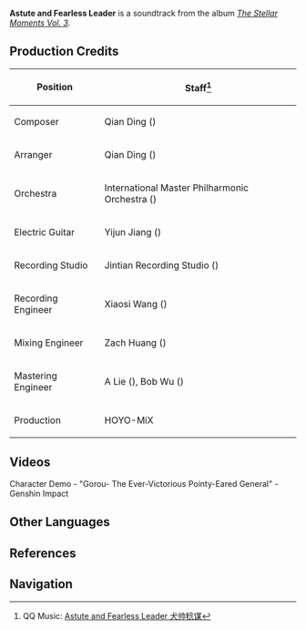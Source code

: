 {{Soundtrack Infobox
|title          = 
|image          = The Stellar Moments Vol. 3.png
|album          = The Stellar Moments Vol. 3
|disc           = 
|number         = 03
|featured       =
|featured2      =
|featured3      =
|featured_disc  =
|featured_disc2 =
|featured_disc3 =
|youtube_id     = ymW6CmVBYI4
|spotify_id     = 30yjnKACVun2gXEu5GMM6Y
|played_in      = Character Demo
|during         = [https://youtu.be/O9Z96Mg-pk0 Character Demo - "Gorou: The Ever-Victorious Pointy-Eared General"]
|domain         =
|previous       = The Spotlight's on Me!
|next           = As Charming as Ever
}}
'''Astute and Fearless Leader''' is a soundtrack from the album ''[[The Stellar Moments Vol. 3]]''.

==Production Credits==
{| class="wikitable" style="text-align:left; height:0.5em"
! Position
! Staff<ref>QQ Music: [https://y.qq.com/n/ryqq/songDetail/00234poP47KaC6 Astute and Fearless Leader 犬帅稔谋]</ref>
|-
! Composer
| Qian Ding ({{zh|丁谦}})
|-
! Arranger
| Qian Ding ({{zh|丁谦}})
|-
! Orchestra
| International Master Philharmonic Orchestra ({{zh|国际首席爱乐乐团}})
|-
! Electric Guitar
| Yijun Jiang ({{zh|姜以君}})
|-
! Recording Studio
| Jintian Recording Studio ({{zh|金田录音棚}})
|-
! Recording Engineer
| Xiaosi Wang ({{zh|王小四}})
|-
! Mixing Engineer
| Zach Huang ({{zh|黄巍}})
|-
! Mastering Engineer
| A Lie ({{zh|阿烈}}), Bob Wu ({{zh|吴身宝}})
|-
! Production
| HOYO-MiX
|}

==Videos==
<gallery>
Character Demo - "Gorou- The Ever-Victorious Pointy-Eared General" - Genshin Impact
</gallery>
<!--
==Trivia==
-->
==Other Languages==
{{Other Languages
|en      = Astute and Fearless Leader
|zhs     = 犬帅稔谋
|zhs_rm  = Quǎnshuài Rěnmóu
|zht     = 犬帥稔謀
|zht_rm  = Quǎnshuài Rěnmóu
|zh_tl   = 
|ja      = 犬将計略
|ja_rm   = Kenshou Keiryaku{{Assumed}}
|ja_tl   = Canine General's Scheme
}}

==References==
{{Reflist}}

==Navigation==
{{Soundtrack Navbox|The Stellar Moments}}